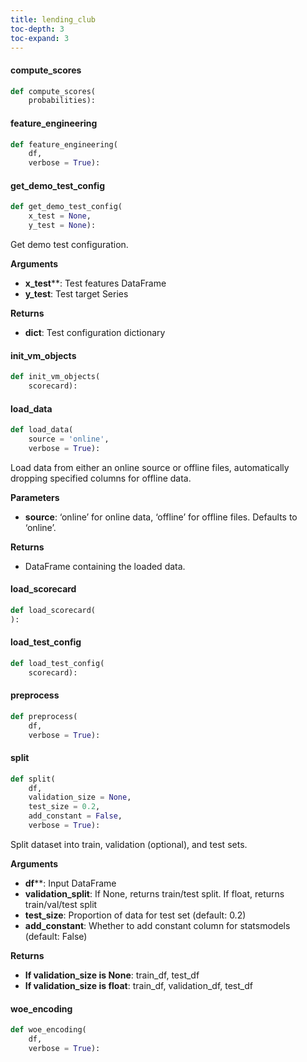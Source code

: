 ```yaml
---
title: lending_club
toc-depth: 3
toc-expand: 3
---
```







#### compute_scores

```python
def compute_scores(
    probabilities):
```

 
#### feature_engineering

```python
def feature_engineering(
    df,
    verbose = True):
```

 
#### get_demo_test_config

```python
def get_demo_test_config(
    x_test = None,
    y_test = None):
```

Get demo test configuration.

**Arguments**

- **x_test****: Test features DataFrame
- **y_test**: Test target Series

**Returns**

- **dict**: Test configuration dictionary




 
#### init_vm_objects

```python
def init_vm_objects(
    scorecard):
```

 
#### load_data

```python
def load_data(
    source = 'online',
    verbose = True):
```

Load data from either an online source or offline files, automatically dropping specified columns for offline data.


**Parameters**

- **source**: 'online' for online data, 'offline' for offline files. Defaults to 'online'.

**Returns**

- DataFrame containing the loaded data.




 
#### load_scorecard

```python
def load_scorecard(
):
```

 
#### load_test_config

```python
def load_test_config(
    scorecard):
```

 
#### preprocess

```python
def preprocess(
    df,
    verbose = True):
```

 
#### split

```python
def split(
    df,
    validation_size = None,
    test_size = 0.2,
    add_constant = False,
    verbose = True):
```

Split dataset into train, validation (optional), and test sets.

**Arguments**

- **df****: Input DataFrame
- **validation_split**: If None, returns train/test split. If float, returns train/val/test split
- **test_size**: Proportion of data for test set (default: 0.2)
- **add_constant**: Whether to add constant column for statsmodels (default: False)

**Returns**

- **If validation_size is None**: train_df, test_df
- **If validation_size is float**: train_df, validation_df, test_df




 
#### woe_encoding

```python
def woe_encoding(
    df,
    verbose = True):
```

 
